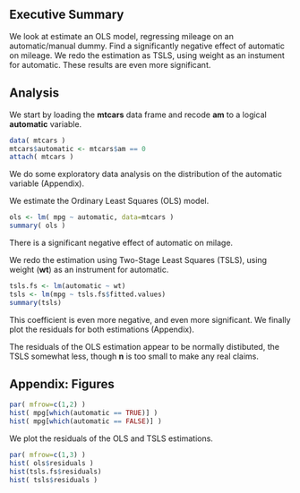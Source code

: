 Executive Summary
--------------------------------------------------------
We look at estimate an OLS model, regressing mileage on an automatic/manual dummy. Find a significantly negative effect of automatic on mileage. We redo the estimation as TSLS, using weight as an instument for automatic. These results are even more significant.

Analysis
--------------------------------------------------------
We start by loading the **mtcars** data frame and recode **am** to a logical **automatic** variable.

```{r echo=TRUE, eval=TRUE}
data( mtcars )
mtcars$automatic <- mtcars$am == 0
attach( mtcars )
```

We do some exploratory data analysis on the distribution of the automatic variable (Appendix).

We estimate the Ordinary Least Squares (OLS) model.

```{r echo=TRUE, eval=TRUE}
ols <- lm( mpg ~ automatic, data=mtcars )
summary( ols )
```

There is a significant negative effect of automatic on milage.

We redo the estimation using Two-Stage Least Squares (TSLS), using weight (**wt**) as an instrument for automatic.

```{r echo=TRUE, eval=TRUE}
tsls.fs <- lm(automatic ~ wt)
tsls <- lm(mpg ~ tsls.fs$fitted.values)
summary(tsls)
```

This coefficient is even more negative, and even more significant. We finally plot the residuals for both estimations (Appendix).

The residuals of the OLS estimation appear to be normally distibuted, the TSLS somewhat less, though **n** is too small to make any real claims.

Appendix: Figures
--------------------------------------------------------
```{r echo=TRUE, eval=TRUE, fig.width=10, fig.height=3}
par( mfrow=c(1,2) )
hist( mpg[which(automatic == TRUE)] )
hist( mpg[which(automatic == FALSE)] )
```

We plot the residuals of the OLS and TSLS estimations.

```{r echo=TRUE, eval=TRUE, fig.width=10, fig.height=3}
par( mfrow=c(1,3) )
hist( ols$residuals )
hist(tsls.fs$residuals)
hist( tsls$residuals )
```